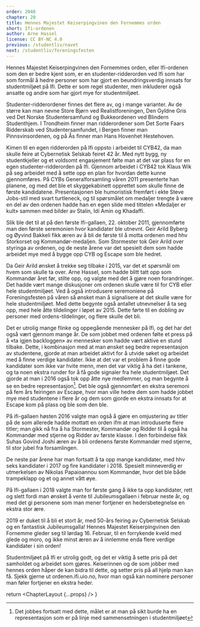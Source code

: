```yaml
---
order: 2040
chapter: 20
title: Hennes Majestet Keiserpingvinen den Fornemmes orden
short: Ifi-ordenen
author: Arne Hassel
license: CC BY-NC 4.0
previous: /studentliv/navet
next: /studentliv/foreningsfesten
---
```



Hennes Majestet Keiserpingvinen den Fornemmes orden, eller Ifi-ordenen som den er bedre kjent som, er en 
studenter-ridderorden ved Ifi som har som formål å hedre personer som har gjort en beundringsverdig innsats for 
studentmiljøet på Ifi. Dette er som regel studenter, men inkluderer også ansatte og andre som har gjort mye for 
studentmiljøet.

Studenter-ridderordener finnes det flere av, og i mange varianter. Av de større kan man nevne Store Bjørn ved 
Realistforeningen, Den Gyldne Gris ved Det Norske Studentersamfund og Bukkeordenen ved Blindern Studenthjem. I 
Trondheim finner man ridderordener som Det Sorte Faars Ridderskab ved Studentersamfundet, i Bergen finner man 
Pinnsvinsordenen, og på Ås finner man Hans Hovenhet Hestehoven.

Kimen til en egen ridderorden på Ifi oppsto i arbeidet til CYB42, da man skulle feire at Cybernetisk Selskab 
feiret 42 år. Med nytt bygg, ny studentkjeller og et voldsomt engasjement følte man at det var plass for en 
egen studenter-ridderorden på Ifi. Gjennom arbeidet i CYB42 tok Klaus Wik på seg arbeidet med å sette opp en 
plan for hvordan dette kunne gjennomføres. På CYBs Generalforsamling våren 2011 presenterte han planene, og 
med det ble et skyggekabinett opprettet som skulle finne de første kandidatene. Presentasjonen ble humoristisk 
fremført i ekte Steve Jobs-stil med svart turtleneck, og til spørsmålet om medaljer trengte å være en del av 
den ordenen hadde han en egen slide med tittelen «Medaljer er kult» sammen med bilder av Stalin, Idi Amin 
og Khadaffi.

Slik ble det til at på den første Ifi-gallaen, 22. oktober 2011, gjennomførte man den første seremonien 
hvor kandidater ble utnevnt. Geir Arild Byberg og Øyvind Bakkeli fikk æren av å bli de første til å motta 
ordenen med hhv Storkorset og Kommandør-medaljen. Som Stormester tok Geir Arild over styringa av ordenen, og 
de neste årene var det spesielt dem som hadde arbeidet mye med å bygge opp CYB og Escape som ble hedret.

Da Geir Arild ønsket å trekke seg tilbake i 2015, var det et spørsmål om hvem som skulle ta over. Arne Hassel, 
som hadde blitt tatt opp som Kommandør året før, stilte opp, og valgte med det å gjøre noen forandringer. Det 
hadde vært mange diskusjoner om ordenen skulle være til for CYB eller hele studentmiljøet. Ved å også 
introdusere seremoniene på Foreningsfesten på våren så ønsket man å signalisere at det skulle være for hele 
studentmiljøet. Med dette begynte også antallet utnevnelser å ta seg opp, med hele åtte tildelinger i løpet 
av 2015. Dette førte til en dobling av personer med ordens-tildelinger, og flere skulle det bli.

Det er utrolig mange flinke og oppegående mennesker på Ifi, og det har det også vært gjennom mange år. De 
som jobbet med ordenen følte et press på å «ta igjen backloggen» av mennesker som hadde vært aktive en stund 
tilbake. Dette, i kombinasjon med at man ønsket seg bedre representasjon av studentene, gjorde at man arbeidet 
aktivt for å utvide søket og arbeidet med å finne verdige kandidater. Ikke at det var et problem å finne gode 
kandidater som ikke var hvite menn, men det var viktig å ha det i tankene, og ta noen ekstra runder for å få 
gode signaler fra hele studentmiljøet. Det gjorde at man i 2016 også tok opp åtte nye medlemmer, og man begynte 
å se en bedre representasjon[^1]. Det ble også gjennomført en ekstra seremoni på fem års feiringen av Escape, 
hvor man ville hedre dem som hadde jobbet mye med studentene i flere år og dem som gjorde en ekstra innsats 
for at Escape kom på plass og ble som den ble.

På ifi-gallaen høsten 2016 valgte man også å gjøre en omjustering av titler på de som allerede hadde mottatt 
en orden ifm at man introduserte flere titler; man gikk nå fra å ha Stormester, Kommandør og Ridder til å 
også ha Kommandør med stjerne og Ridder av første klasse. I den forbindelse fikk Suhas Govind Joshi æren av 
å bli ordenens første Kommandør med stjerne, til stor jubel fra forsamlingen.

De neste par årene har man fortsatt å ta opp mange kandidater, med hhv seks kandidater i 2017 og fire 
kandidater i 2018. Spesielt minneverdig er utmerkelsen av Nikolas Papaioannou som Kommandør, hvor det ble 
både trampeklapp og et og annet vått øye.

På Ifi-gallaen i 2018 valgte man for første gang å ikke ta opp kandidater, rett og slett fordi man ønsket å 
vente til Jubileumsgallaen i februar neste år, og med det gi personene som man mener fortjener en hedersbetegnelse 
en ekstra stor ære.

2019 er duket til å bli et stort år, med 50-års feiring av Cybernetisk Selskab og en fantastisk Jubileumsgalla! 
Hennes Majestet Keiserpingvinen den Fornemme gleder seg til lørdag 16. Februar, til en forrykende kveld med 
glede og moro, og ikke minst æren av å innlemme enda flere verdige kandidater i sin orden!

Studentmiljøet på Ifi er utrolig godt, og det er viktig å sette pris på det samholdet og arbeidet som gjøres. 
Keiserinnen og de som jobber med hennes orden håper de kan bidra til dette, og setter pris på all hjelp man 
kan få. Sjekk gjerne ut ordenen.ifi.uio.no, hvor man også kan nominere personer man føler fortjener en ekstra heder.

[^1]:Det jobbes fortsatt med dette, målet er at man på sikt burde ha en 
  representasjon som er på linje med sammensetningen i studentmiljøet

  return <ChapterLayout {...props} />
}

